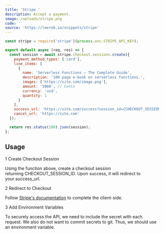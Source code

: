 ```yaml
---
title: 'Stripe '
description: Accept a payment.
image: /uploads/stripe.png
code: ''
source: 'https://leerob.io/snippets/stripe'
---
```


```javascript
const stripe = require('stripe')(process.env.STRIPE_API_KEY);

export default async (req, res) => {
  const session = await stripe.checkout.sessions.create({
    payment_method_types: ['card'],
    line_items: [
      {
        name: 'Serverless Functions – The Complete Guide',
        description: '100 page e-book on serverless functions.',
        images: ['https://site.com/image.png'],
        amount: '5000', // Cents
        currency: 'usd',
        quantity: 1
      }
    ],
    success_url: 'https://site.com/success?session_id={CHECKOUT_SESSION_ID}',
    cancel_url: 'https://site.com'
  });

  return res.status(200).json(session);
};
```

## Usage

1 Create Checkout Session

Using the function above, create a checkout session returning CHECKOUT\_SESSION\_ID. Upon success, it will redirect to your success\_url.

2 Redirect to Checkout

Follow [Stripe's documentation](https://stripe.com/docs/payments/checkout/one-time "") to complete the client-side.

3 Add Environment Variables

To securely access the API, we need to include the secret with each request. We also do not want to commit secrets to git. Thus, we should use an environment variable.
